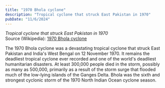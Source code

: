 ```yaml
---
title: "1970 Bhola cyclone"
description: "Tropical cyclone that struck East Pakistan in 1970"
pubDate: "11/6/2024"
---
```


*Tropical cyclone that struck East Pakistan in 1970*  
Source (Wikipedia): [1970 Bhola cyclone][1]

The 1970 Bhola cyclone was a devastating tropical cyclone that struck East Pakistan and India's West Bengal on 12 November 1970. It remains the deadliest tropical cyclone ever recorded and one of the world's deadliest humanitarian disasters. At least 300,000 people died in the storm, possibly as many as 500,000, primarily as a result of the storm surge that flooded much of the low-lying islands of the Ganges Delta. Bhola was the sixth and strongest cyclonic storm of the 1970 North Indian Ocean cyclone season.

[1]: https://en.wikipedia.org/wiki/1970_Bhola_cyclone
